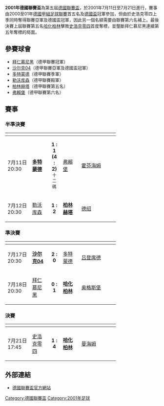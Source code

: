 {{noteTA
|1=zh-hans:沙尔克04;zh-hk:史浩克零四;zh-tw:沙爾克04;
|2=zh-hans:多特蒙德;zh-hk:多蒙特;zh-tw:多特蒙德;
|3=zh-hans:勒沃库森;zh-hk:利華古遜;zh-tw:勒沃庫森;
|4=zh-hans:柏林赫塔;zh-hk:哈化柏林;zh-tw:柏林赫塔;
}}
'''2001年德國聯賽盃'''為第五屆[[德國聯賽盃|德國聯賽盃]]，於2001年7月11日至7月21日進行，賽事由2000至01年[[德國甲組足球聯賽|德國甲組足球聯賽]]首五名及[[德國盃|德國盃]]冠軍參加，但由於史浩克零四上季同時奪得聯賽亞軍及德國盃冠軍，因此另一個名額需要由聯賽第六名補上。最後決賽上屆聯賽第五名[[哈化柏林|哈化柏林]]擊敗[[史浩克零四|史浩克零四]]首度奪標，並壟斷拜仁慕尼黑連續第五年奪標的局面。

== 參賽球會 ==
*[[拜仁慕尼黑|拜仁慕尼黑]]（德甲聯賽冠軍）
*[[史浩克零四|沙尔克04]]（德甲聯賽亞軍及德國盃冠軍）
*[[多特蒙德足球俱乐部|多特蒙德]]（德甲聯賽季軍）
*[[利華古遜|勒沃库森]]（德甲聯賽殿軍）
*[[哈化柏林|柏林赫塔]]（德甲聯賽第五名）
*[[弗賴堡足球會|弗賴堡]]（德甲聯賽第六名）

== 賽事 ==
=== 半準決賽 ===
{| width=80% cellspacing=1 align=center
!width=20%|
!width=15%|
!width=10%|
!width=15%|
!width=30%|
|- align=center
|7月11日 20:30
|'''[[多特蒙德足球俱乐部|多特蒙德]]'''
|align=center|'''1 : 1''' <BR>'''(4 : 2)'''<BR><small>十二碼</small>
|[[弗賴堡足球會|弗賴堡]]
|[[霍芬海姆|霍芬海姆]]
|- align=center
|7月12日 20:30
|[[利華古遜|勒沃库森]]
|align=center|'''1 : 2''' 
|'''[[哈化柏林|柏林赫塔]]'''
|[[德绍|德绍]]
|}

=== 準決賽 ===
{| width=80% cellspacing=1 align=center
!width=20%|
!width=15%|
!width=10%|
!width=15%|
!width=30%|
|- align=center
|7月17日 20:30
|'''[[史浩克零四|沙尔克04]]'''
|align=center|'''2 : 0''' 
|[[多特蒙德足球俱乐部|多特蒙德]]
|[[吕登席德|吕登席德]]
|- align=center
|7月18日 20:30
|[[拜仁慕尼黑|拜仁慕尼黑]]
|align=center|'''0 : 1'''
|'''[[哈化柏林|哈化柏林]]'''
|[[奥格斯堡|奥格斯堡]]
|}

=== 決賽 ===
{| width=80% cellspacing=1 align=center
!width=20%|
!width=15%|
!width=10%|
!width=15%|
!width=30%|
|- align=center
|7月21日 17:45
|[[史浩克零四|史浩克零四]]
|align=center|'''1 : 4''' 
|'''[[哈化柏林|哈化柏林]]'''
|[[曼海姆|曼海姆]]
|}

== 外部連結 ==
*{{de}} [https://web.archive.org/web/20060720215440/http://www.dfb.de/national/liga-pokal/index.html 德國聯賽盃官方網站]

{{德國聯賽盃}}

[[Category:德國聯賽盃|Category:德國聯賽盃]]
[[Category:2001年足球|Category:2001年足球]]